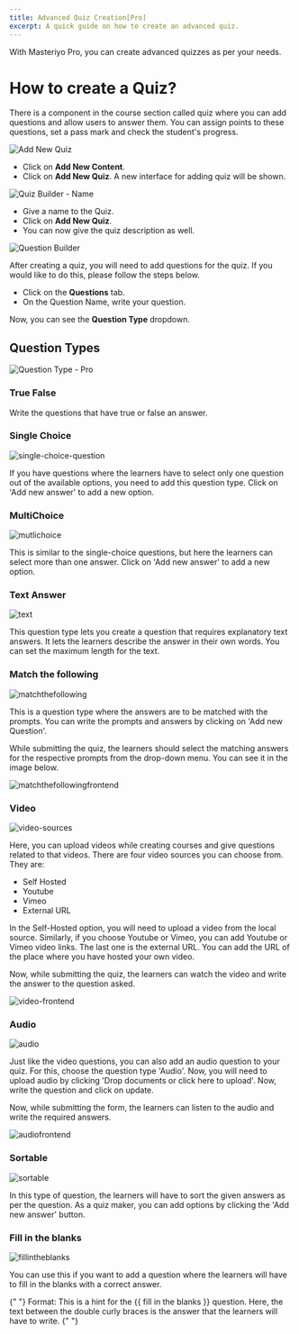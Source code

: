 ```yaml
---
title: Advanced Quiz Creation[Pro]
excerpt: A quick guide on how to create an advanced quiz.
---
```


With Masteriyo Pro, you can create advanced quizzes as per your needs.

# How to create a Quiz?

There is a component in the course section called quiz where you can add questions and allow users to answer them. You can assign points to these questions, set a pass mark and check the student's progress.

![Add New Quiz](https://user-images.githubusercontent.com/75772539/220802196-df0a6c52-b1a2-4ba4-8a33-3228c170ffbf.png)

- Click on **Add New Content**.
- Click on **Add New Quiz**. A new interface for adding quiz will be shown.

![Quiz Builder - Name](https://user-images.githubusercontent.com/75772539/220802418-09960294-52f8-4f67-9e57-4221254dce5c.png)

- Give a name to the Quiz.
- Click on **Add New Quiz**.
- You can now give the quiz description as well.

![Question Builder](https://user-images.githubusercontent.com/75772539/220802765-a5af6930-348b-4049-90c1-b742a88dbf46.png)

After creating a quiz, you will need to add questions for the quiz. If you would like to do this, please follow the steps below.

- Click on the **Questions** tab.
- On the Question Name, write your question.

Now, you can see the **Question Type** dropdown.

## Question Types

![Question Type - Pro](https://user-images.githubusercontent.com/75772539/221499600-78d1d074-3cf7-4b58-b12c-4a595b8816e2.png)

### True False

Write the questions that have true or false an answer.

### Single Choice

![single-choice-question](https://github-production-user-asset-6210df.s3.amazonaws.com/75772539/237969127-f7f1a6b0-be57-4544-b631-2605c23eb236.png)

If you have questions where the learners have to select only one question out of the available options, you need to add this question type. Click on 'Add new answer' to add a new option.

### MultiChoice

![mutlichoice](https://github-production-user-asset-6210df.s3.amazonaws.com/75772539/238222212-b5415683-4b3d-4284-8c7f-377057b98656.png)

This is similar to the single-choice questions, but here the learners can select more than one answer. Click on 'Add new answer' to add a new option.

### Text Answer

![text](ttps://github-production-user-asset-6210df.s3.amazonaws.com/75772539/238222773-fdc657e4-035c-4e9a-81e5-2a082ab970d4.png)

This question type lets you create a question that requires explanatory text answers. It lets the learners describe the answer in their own words. You can set the maximum length for the text.

### Match the following

![matchthefollowing](https://github.com/Masteriyo/masteriyo-docs/assets/75772539/f5e8fe48-c931-474a-acc8-ef73d3f16e2b)

This is a question type where the answers are to be matched with the prompts. You can write the prompts and answers by clicking on 'Add new Question'.

While submitting the quiz, the learners should select the matching answers for the respective prompts from the drop-down menu. You can see it in the image below.

![matchthefollowingfrontend](https://github.com/Masteriyo/masteriyo-docs/assets/75772539/df3e43f0-c995-4235-82d0-11a4cbf4e87d)

### Video

![video-sources](https://github.com/Masteriyo/masteriyo-docs/assets/75772539/05595b0c-bf55-4d65-afe5-48fc0193b60d)

Here, you can upload videos while creating courses and give questions related to that videos. There are four video sources you can choose from. They are:

- Self Hosted
- Youtube
- Vimeo
- External URL

In the Self-Hosted option, you will need to upload a video from the local source. Similarly, if you choose Youtube or Vimeo, you can add Youtube or Vimeo video links. The last one is the external URL. You can add the URL of the place where you have hosted your own video.

Now, while submitting the quiz, the learners can watch the video and write the answer to the question asked.

![video-frontend](https://github.com/Masteriyo/masteriyo-docs/assets/75772539/a2671151-6736-427e-878d-418655e4d48d)

### Audio

![audio](https://github.com/Masteriyo/masteriyo-docs/assets/75772539/7e2e1fb2-4ff2-405f-a379-93fce8668369)

Just like the video questions, you can also add an audio question to your quiz. For this, choose the question type 'Audio'. Now, you will need to upload audio by clicking 'Drop documents or click here to upload'. Now, write the question and click on update.

Now, while submitting the form, the learners can listen to the audio and write the required answers.

![audiofrontend](https://github.com/Masteriyo/masteriyo-docs/assets/75772539/9deed694-9515-4f3a-8c18-dc4058909480)

### Sortable

![sortable](https://github.com/Masteriyo/masteriyo-docs/assets/75772539/18fc9a2f-9f3d-43fb-a758-c2c6d4c147ca)

In this type of question, the learners will have to sort the given answers as per the question. As a quiz maker, you can add options by clicking the 'Add new answer' button.

### Fill in the blanks

![fillintheblanks](https://github.com/Masteriyo/masteriyo-docs/assets/75772539/ed9df384-dd6d-4e79-9c95-680e288c9c82)

You can use this if you want to add a question where the learners will have to fill in the blanks with a correct answer.

<Callout>
 &#123;" "&#125; Format: This is a hint for the &#123;&#123; fill in the blanks &#125;&#125; question.
  Here, the text between the double curly braces is the answer that the learners will have to write. &#123;" "&#125;
</Callout>
